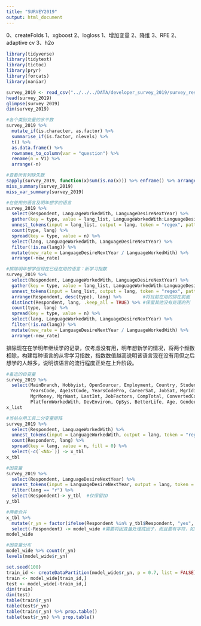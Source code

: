 ---
title: "SURVEY2019"
output: html_document
---

0、createFolds
1、xgboost
2、logloss
1、增加变量
2、降维
3、RFE
2、adaptive cv
3、h2o

```{r 载入相关库}
library(tidyverse)
library(tidytext)
library(tictoc)
library(pryr)
library(forcats)
library(naniar)
```


```{r 读入数据}
survey_2019 <- read_csv("../../../DATA/developer_survey_2019/survey_results_public.csv", col_names = TRUE)
head(survey_2019)
glimpse(survey_2019)
dim(survey_2019)
```

```{r 变量探索}
#各个类别变量的水平数
survey_2019 %>%
  mutate_if(is.character, as.factor) %>%
  summarise_if(is.factor, nlevels) %>%
  t() %>% 
  as.data.frame() %>% 
  rownames_to_column(var = "question") %>% 
  rename(n = V1) %>% 
  arrange(-n)

#查看所有列缺失数
sapply(survey_2019, function(x)sum(is.na(x))) %>% enframe() %>% arrange(-value)
miss_summary(survey_2019)
miss_var_summary(survey_2019)
```


```{r 编程语言使用}
#在使用的语言及明年想学的语言
survey_2019 %>% 
  select(Respondent, LanguageWorkedWith, LanguageDesireNextYear) %>% 
  gather(key = type, value = lang_list, LanguageWorkedWith:LanguageDesireNextYear) %>% 
  unnest_tokens(input = lang_list, output = lang, token = "regex", pattern = ";") %>% 
  count(type, lang) %>% 
  spread(key = type, value = n) %>% 
  select(lang, LanguageWorkedWith, LanguageDesireNextYear) %>% 
  filter(!is.na(lang)) %>% 
  mutate(new_rate = LanguageDesireNextYear / LanguageWorkedWith) %>% 
  arrange(-new_rate)

#排除明年想学但现在已经在用的语言：新学习指数
survey_2019 %>% 
  select(Respondent, LanguageWorkedWith, LanguageDesireNextYear) %>% 
  gather(key = type, value = lang_list, LanguageWorkedWith:LanguageDesireNextYear) %>% 
  unnest_tokens(input = lang_list, output = lang, token = "regex", pattern = ";") %>% 
  arrange(Respondent, desc(type), lang) %>%        #将目前在用的排在前面
  distinct(Respondent, lang, .keep_all = TRUE) %>% #保留其他没有处理的列
  count(type, lang) %>% 
  spread(key = type, value = n) %>% 
  select(lang, LanguageWorkedWith, LanguageDesireNextYear) %>% 
  filter(!is.na(lang)) %>% 
  mutate(new_rate = LanguageDesireNextYear / LanguageWorkedWith) %>% 
  arrange(-new_rate)
```
排除现在在学明年继续学的记录，仅考虑没有用，明年想新学的情况，将两个频数相除，构建每种语言的从零学习指数，指数数值越高说明该语言现在没有用但之后想学的人越多，说明该语言的流行程度正处在上升阶段。

```{r 生成当前在用工具二分变量矩阵和结果变量}
#备选的自变量
survey_2019 %>% 
  select(MainBranch, Hobbyist, OpenSourcer, Employment, Country, Student, EdLevel, OrgSize, DevType,
         YearsCode, Age1stCode, YearsCodePro, CareerSat, JobSat, MgrIdiot,
         MgrMoney, MgrWant, LastInt, JobFactors, CompTotal, ConvertedComp, WorkWeekHrs, ImpSyn, DatabaseWorkedWith, 
         PlatformWorkedWith, DevEnviron, OpSys, BetterLife, Age, Gender, Ethnicity) -> x_list
x_list

#当前在用工具二分变量矩阵
survey_2019 %>% 
  select(Respondent, LanguageWorkedWith) %>% 
  unnest_tokens(input = LanguageWorkedWith, output = lang, token = "regex", pattern = ";") %>% 
  count(Respondent, lang) %>% 
  spread(key = lang, value = n, fill = 0) %>% 
  select(-c(`<NA>`)) -> x_tbl
x_tbl

#因变量
survey_2019 %>%   
  select(Respondent, LanguageDesireNextYear) %>% 
  unnest_tokens(input = LanguageDesireNextYear, output = lang, token = "regex", pattern = ";") %>% 
  filter(lang == "r") %>% 
  select(Respondent)-> y_tbl  #仅保留ID
y_tbl

#两者合并
x_tbl %>% 
  mutate(r_yn = factor(ifelse(Respondent %in% y_tbl$Respondent, "yes", "no"),levels = c("yes", "no"))) %>% 
  select(-Respondent) -> model_wide #需要将因变量处理成因子，而且要有字符，如果只是0/1后面用ROC选模型会报错
model_wide

#因变量分布
model_wide %>% count(r_yn)
levels(model_wide$r_yn)
```

```{r 划分训练和测试集}
set.seed(100)
train_id <- createDataPartition(model_wide$r_yn, p = 0.7, list = FALSE)
train <- model_wide[train_id,]
test <- model_wide[-train_id,]
dim(train)
dim(test)
table(train$r_yn)
table(test$r_yn)
table(train$r_yn) %>% prop.table()
table(test$r_yn) %>% prop.table()
```